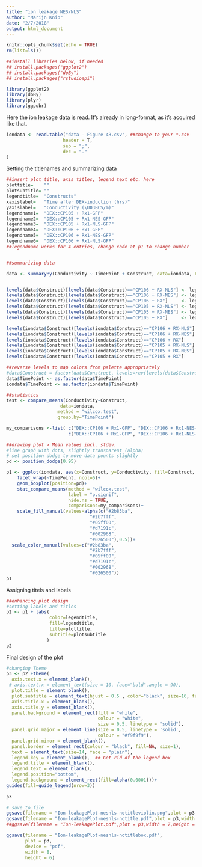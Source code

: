 ```yaml
---
title: "ion leakage NES/NLS"
author: "Marijn Knip"
date: "2/7/2018"
output: html_document
---
```


```r
knitr::opts_chunk$set(echo = TRUE)
rm(list=ls())

##install libraries below, if needed
## install.packages("ggplot2")
## install.packages("doBy")
## install.packages("rstudioapi")

library(ggplot2)
library(doBy)
library(plyr)
library(ggpubr)
```

Here the ion leakage data is read. It's already in long-format, as it's acquired like that.

```r
iondata <- read.table("data - Figure 4B.csv", ##change to your *.csv
                     header = T,
                     sep = ";",
                     dec = "."
)
```

Setting the titlenames and summarizing data

```r
##insert plot title, axis titles, legend text etc. here
plottitle=    ""
plotsubtitle= ""
legendtitle=  "Constructs"
xaxislabel=   "Time after DEX-induction (hrs)"
yaxislabel=   "Conductivity (\U03BCS/m)"
legendname1=  "DEX::CP105 + Rx1-GFP"
legendname2=  "DEX::CP105 + Rx1-NES-GFP"
legendname3=  "DEX::CP105 + Rx1-NLS-GFP"
legendname4=  "DEX::CP106 + Rx1-GFP"
legendname5=  "DEX::CP106 + Rx1-NES-GFP"
legendname6=  "DEX::CP106 + Rx1-NLS-GFP"
##legendname works for 4 entries, change code at p1 to change number


##summarizing data

data <- summaryBy(Conductivity ~ TimePoint + Construct, data=iondata, FUN=c(length,mean,sd))


levels(data$Construct)[levels(data$Construct)=="CP106 + RX-NLS"] <- legendname6
levels(data$Construct)[levels(data$Construct)=="CP106 + RX-NES"] <- legendname5
levels(data$Construct)[levels(data$Construct)=="CP106 + RX"]     <- legendname4
levels(data$Construct)[levels(data$Construct)=="CP105 + RX-NLS"] <- legendname3
levels(data$Construct)[levels(data$Construct)=="CP105 + RX-NES"] <- legendname2
levels(data$Construct)[levels(data$Construct)=="CP105 + RX"]     <- legendname1

levels(iondata$Construct)[levels(iondata$Construct)=="CP106 + RX-NLS"] <- legendname6
levels(iondata$Construct)[levels(iondata$Construct)=="CP106 + RX-NES"] <- legendname5
levels(iondata$Construct)[levels(iondata$Construct)=="CP106 + RX"]     <- legendname4
levels(iondata$Construct)[levels(iondata$Construct)=="CP105 + RX-NLS"] <- legendname3
levels(iondata$Construct)[levels(iondata$Construct)=="CP105 + RX-NES"] <- legendname2
levels(iondata$Construct)[levels(iondata$Construct)=="CP105 + RX"]     <- legendname1

##reverse levels to map colors from palette appropriately
#data$Construct = factor(data$Construct, levels=rev(levels(data$Construct)))
data$TimePoint <- as.factor(data$TimePoint)
iondata$TimePoint <- as.factor(iondata$TimePoint)

##statistics
test <- compare_means(Conductivity~Construct,
                    data=iondata,
                   method = "wilcox.test",
                   group.by="TimePoint")

my_comparisons <-list( c("DEX::CP106 + Rx1-GFP", "DEX::CP106 + Rx1-NES-GFP"),
                       c("DEX::CP106 + Rx1-GFP", "DEX::CP106 + Rx1-NLS-GFP"))

```


```r

##drawing plot > Mean values incl. stdev.
#line graph with dots, slightly transparent (alpha)
# set position dodge to move data pounts slightly
pd <- position_dodge(0.95)

p1 <- ggplot(iondata, aes(x=Construct, y=Conductivity, fill=Construct, color=Construct)) + 
    facet_wrap(~TimePoint, ncol=5)+
    geom_boxplot(position=pd)+
    stat_compare_means(method = "wilcox.test",
                       label = "p.signif",
                       hide.ns = TRUE,
                       comparisons=my_comparisons)+
    scale_fill_manual(values=alpha(c("#2b83ba",
                               "#2b7fff",
                               "#05ff00",
                               "#d7191c",
                               "#002968",
                               "#026500"),0.5))+
  scale_color_manual(values=c("#2b83ba",
                               "#2b7fff",
                               "#05ff00",
                               "#d7191c",
                               "#002968",
                               "#026500"))
p1
```

Assigning titels and labels

```r
##enhancing plot design
#setting labels and titles
p2 <- p1 + labs(
                color=legendtitle,
                fill=legendtitle,
                title=plottitle,
                subtitle=plotsubtitle
               )
p2
```

Final design of the plot

```r

#changing Theme
p3 <- p2 +theme(
  axis.text.x = element_blank(),
 # axis.text.x = element_text(size = 10, face="bold",angle = 90),
  plot.title = element_blank(),
  plot.subtitle = element_text(hjust = 0.5 , color="black", size=16, face="italic"),
  axis.title.x = element_blank(),
  axis.title.y = element_blank(),
  panel.background = element_rect(fill = "white",
                                  colour = "white",
                                  size = 0.5, linetype = "solid"),
  panel.grid.major = element_line(size = 0.5, linetype = 'solid',
                                  colour = "#f9f9f9"), 
  panel.grid.minor = element_blank(),
  panel.border = element_rect(colour = "black", fill=NA, size=1),
  text = element_text(size=14, face = "plain"), 
  legend.key = element_blank(),  ## Get rid of the legend box 
  legend.title = element_blank(),
  legend.text = element_blank(),
  legend.position="bottom",
  legend.background = element_rect(fill=alpha(0.0001)))+
guides(fill=guide_legend(nrow=3))  
  
p3
```



```r
# save to file
ggsave(filename = "Ion-leakagePlot-nesnls-notitleviolin.png",plot = p3,width = 8,height = 6,dpi = 600)
ggsave(filename = "Ion-leakagePlot-nesnls-notitle.pdf",plot = p3,width = 8,height = 6,dpi = 600)
##ggsave(filename = "Ion-leakagePlot.pdf",plot = p3,width = 7,height = 5,dpi = 600) ##if you want a PDF

ggsave(filename = "Ion-leakagePlot-nesnls-notitlebox.pdf",
       plot = p3,
       device = "pdf",
       width = 8,
       height = 6)


```
